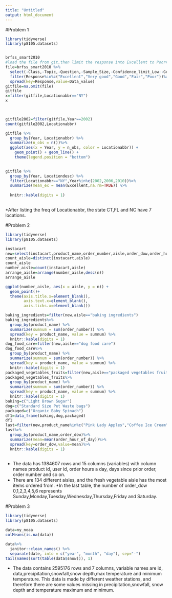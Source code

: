 ```yaml
---
title: "Untitled"
output: html_document
---
```


#Problem 1  
```r

library(tidyverse)
library(p8105.datasets)


brfss_smart2010
#load the file from git,then limit the response into Excellent to Poor#
file=brfss_smart2010 %>%
  select(-Class,-Topic,-Question,-Sample_Size,-Confidence_limit_Low:-GeoLocation)%>%
  filter(Response%in%c("Excellent","Very good","Good","Fair","Poor"))%>%
  spread(key=Response,value=Data_value)
gitfile=na.omit(file)
gitfile
x=filter(gitfile,Locationabbr=="NY")
x

  

gitfile2002=filter(gitfile,Year==2002)
count(gitfile2002,Locationabbr)

gitfile %>%
  group_by(Year, Locationabbr) %>%
  summarize(n_obs = n())%>%
  ggplot(aes(x = Year, y = n_obs, color = Locationabbr)) + 
    geom_point() + geom_line() + 
    theme(legend.position = "bottom")

  
gitfile %>%
  group_by(Year, Locationdesc) %>%
  filter(Locationabbr=="NY",Year%in%c(2002,2006,2010))%>%
  summarize(mean_ex = mean(Excellent,na.rm=TRUE)) %>% 
  
  knitr::kable(digits = 1)
             
```
*After listing the freq of Locationabbr, the state CT,FL and NC have 7 locations.


#Problem 2
```r
library(tidyverse)
library(p8105.datasets)

instacart
new=select(instacart,product_name,order_number,aisle,order_dow,order_hour_of_day)
count_aisle=distinct(instacart,aisle)
count_aisle
number_aisle=count(instacart,aisle)
arrange_aisle=arrange(number_aisle,desc(n))
arrange_aisle

ggplot(number_aisle, aes(x = aisle, y = n)) + 
  geom_point()+
  theme(axis.title.x=element_blank(),
        axis.text.x=element_blank(),
        axis.ticks.x=element_blank())

baking_ingredients=filter(new,aisle=="baking ingredients")
baking_ingredients%>%
  group_by(product_name) %>%
  summarize(sumnum = sum(order_number)) %>% 
  spread(key = product_name, value = sumnum) %>% 
  knitr::kable(digits = 1)
dog_food_care=filter(new,aisle=="dog food care")
dog_food_care%>%
  group_by(product_name) %>%
  summarize(sumnum = sum(order_number)) %>% 
  spread(key = product_name, value = sumnum) %>% 
  knitr::kable(digits = 1)
packaged_vegetables_fruits=filter(new,aisle=="packaged vegetables fruits")
packaged_vegetables_fruits%>%
  group_by(product_name) %>%
  summarize(sumnum = sum(order_number)) %>% 
  spread(key = product_name, value = sumnum) %>% 
  knitr::kable(digits = 1)
baking=c("Light Brown Sugar")
dog=c("Standard Size Pet Waste bags")
packaged=c("Organic Baby Spinach")
df1=data_frame(baking,dog,packaged)
df1
last=filter(new,product_name%in%c("Pink Lady Apples","Coffee Ice Cream"))
last%>%
  group_by(product_name,order_dow)%>%
  summarize(mean=mean(order_hour_of_day))%>%
  spread(key=order_dow,value=mean)%>%
  knitr::kable(digits = 1)
          
```


* The data has 1384607 rows and 15 columns (variables) with column names product id, user id, order hours a day, days since prior order, order number and so on. 
* There are 134 different aisles, and the fresh vegetable aisle has the most items ordered from. 
*In the last table, the number of order_dow 0,1,2,3,4,5,6 represents Sunday,Monday,Tuesday,Wednesday,Thursday,Friday and Saturday.


#Problem 3
```r
library(tidyverse)
library(p8105.datasets)

data=ny_noaa
colMeans(is.na(data))

data%>%
  janitor::clean_names() %>%
  separate(date, into = c("year", "month", "day"), sep="-")
tail(names(sort(table(data$snow))), 1)


```


* The data contains 2595176 rows and 7 columns, variable names are id, data,precipitation,snowfall,snow depth,max temperature and minimum temperature. This data is made by different weather stations, and therefore there are some values missing in precipitation,snowfall, snow depth and temperature maximum and minimum.
